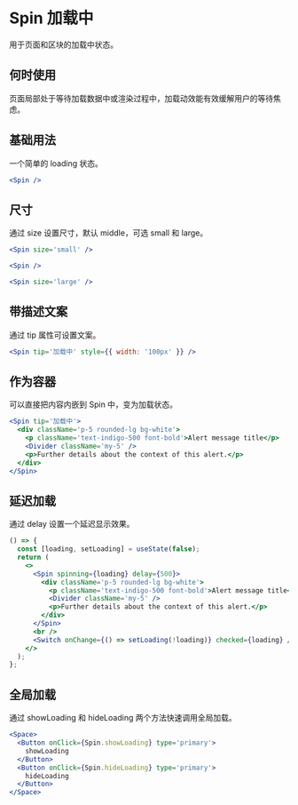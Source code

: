 # Spin 加载中

用于页面和区块的加载中状态。

## 何时使用

页面局部处于等待加载数据中或渲染过程中，加载动效能有效缓解用户的等待焦虑。

## 基础用法

一个简单的 loading 状态。

```jsx
<Spin />
```

## 尺寸

通过 size 设置尺寸，默认 middle，可选 small 和 large。

```jsx
<Spin size='small' />
```

```jsx
<Spin />
```

```jsx
<Spin size='large' />
```

## 带描述文案

通过 tip 属性可设置文案。

```jsx
<Spin tip='加载中' style={{ width: '100px' }} />
```

## 作为容器

可以直接把内容内嵌到 Spin 中，变为加载状态。

```jsx
<Spin tip='加载中'>
  <div className='p-5 rounded-lg bg-white'>
    <p className='text-indigo-500 font-bold'>Alert message title</p>
    <Divider className='my-5' />
    <p>Further details about the context of this alert.</p>
  </div>
</Spin>
```

## 延迟加载

通过 delay 设置一个延迟显示效果。

```jsx
() => {
  const [loading, setLoading] = useState(false);
  return (
    <>
      <Spin spinning={loading} delay={500}>
        <div className='p-5 rounded-lg bg-white'>
          <p className='text-indigo-500 font-bold'>Alert message title</p>
          <Divider className='my-5' />
          <p>Further details about the context of this alert.</p>
        </div>
      </Spin>
      <br />
      <Switch onChange={() => setLoading(!loading)} checked={loading} />
    </>
  );
};
```

## 全局加载

通过 showLoading 和 hideLoading 两个方法快速调用全局加载。

```jsx
<Space>
  <Button onClick={Spin.showLoading} type='primary'>
    showLoading
  </Button>
  <Button onClick={Spin.hideLoading} type='primary'>
    hideLoading
  </Button>
</Space>
```
